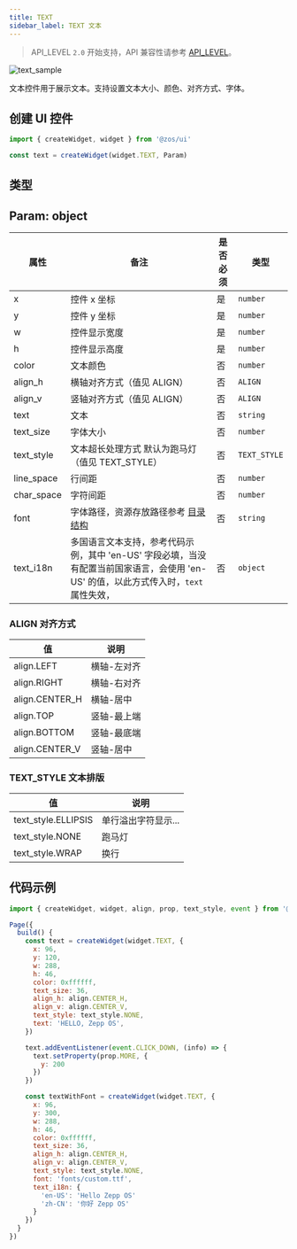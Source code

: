 ```yaml
---
title: TEXT
sidebar_label: TEXT 文本
---
```


> API_LEVEL `2.0` 开始支持，API 兼容性请参考 [API_LEVEL](../../../../../guides/framework/device/compatibility.md)。

![text_sample](/img/api/text_sample.jpg)

文本控件用于展示文本。支持设置文本大小、颜色、对齐方式、字体。

## 创建 UI 控件

```js
import { createWidget, widget } from '@zos/ui'

const text = createWidget(widget.TEXT, Param)
```

## 类型

## Param: object

| 属性       | 备注                                                                                                                                  | 是否必须 | 类型         |
| ---------- | ------------------------------------------------------------------------------------------------------------------------------------- | -------- | ------------ |
| x          | 控件 x 坐标                                                                                                                           | 是       | `number`     |
| y          | 控件 y 坐标                                                                                                                           | 是       | `number`     |
| w          | 控件显示宽度                                                                                                                          | 是       | `number`     |
| h          | 控件显示高度                                                                                                                          | 是       | `number`     |
| color      | 文本颜色                                                                                                                              | 否       | `number`     |
| align_h    | 横轴对齐方式（值见 ALIGN）                                                                                                            | 否       | `ALIGN`      |
| align_v    | 竖轴对齐方式（值见 ALIGN）                                                                                                            | 否       | `ALIGN`      |
| text       | 文本                                                                                                                                  | 否       | `string`     |
| text_size  | 字体大小                                                                                                                              | 否       | `number`     |
| text_style | 文本超长处理方式 默认为跑马灯（值见 TEXT_STYLE）                                                                                      | 否       | `TEXT_STYLE` |
| line_space | 行间距                                                                                                                                | 否       | `number`     |
| char_space | 字符间距                                                                                                                              | 否       | `number`     |
| font       | 字体路径，资源存放路径参考 [目录结构](../../../../../guides/architecture/folder-structure.mdx)                                                          | 否       | `string`     |
| text_i18n  | 多国语言文本支持，参考代码示例，其中 'en-US' 字段必填，当没有配置当前国家语言，会使用 'en-US' 的值，以此方式传入时，`text` 属性失效， | 否       | `object`     |

### ALIGN 对齐方式

| 值             | 说明        |
| -------------- | ----------- |
| align.LEFT     | 横轴-左对齐 |
| align.RIGHT    | 横轴-右对齐 |
| align.CENTER_H | 横轴-居中   |
| align.TOP      | 竖轴-最上端 |
| align.BOTTOM   | 竖轴-最底端 |
| align.CENTER_V | 竖轴-居中   |

### TEXT_STYLE 文本排版

| 值                  | 说明                |
| ------------------- | ------------------- |
| text_style.ELLIPSIS | 单行溢出字符显示... |
| text_style.NONE     | 跑马灯              |
| text_style.WRAP     | 换行              |

## 代码示例

```js
import { createWidget, widget, align, prop, text_style, event } from '@zos/ui'

Page({
  build() {
    const text = createWidget(widget.TEXT, {
      x: 96,
      y: 120,
      w: 288,
      h: 46,
      color: 0xffffff,
      text_size: 36,
      align_h: align.CENTER_H,
      align_v: align.CENTER_V,
      text_style: text_style.NONE,
      text: 'HELLO, Zepp OS',
    })

    text.addEventListener(event.CLICK_DOWN, (info) => {
      text.setProperty(prop.MORE, {
        y: 200
      })
    })

    const textWithFont = createWidget(widget.TEXT, {
      x: 96,
      y: 300,
      w: 288,
      h: 46,
      color: 0xffffff,
      text_size: 36,
      align_h: align.CENTER_H,
      align_v: align.CENTER_V,
      text_style: text_style.NONE,
      font: 'fonts/custom.ttf',
      text_i18n: {
        'en-US': 'Hello Zepp OS'
        'zh-CN': '你好 Zepp OS'
      }
    })
  }
})
```

